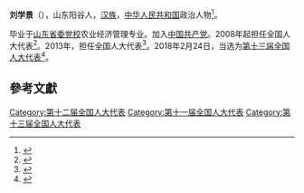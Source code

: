 '''刘学景'''（{{bd|1951年||}}），山东阳谷人，[[汉族|汉族]]，[[中华人民共和国|中华人民共和国]]政治人物<ref>{{cite web|author=新华网|title=第十一届全国人大代表|url=http://news.xinhuanet.com/ziliao/2008-03/03/content_7708230.htm?node=36628|publisher=新华网|accessdate=2014-01-07|archive-date=2014-01-10|archive-url=https://web.archive.org/web/20140110211415/http://news.xinhuanet.com/ziliao/2008-03/03/content_7708230.htm?node=36628|dead-url=no}}</ref>。

毕业于[[山东省委党校|山东省委党校]]农业经济管理专业。加入[[中国共产党|中国共产党]]。2008年起担任全国人大代表<ref>{{cite news|title=全国人大代表信息-刘学景|url=http://210.82.31.1:8084/delegate/viewDelegate.action?dbid=111244|accessdate=2013-04-05|newspaper=全国人大网|archive-url=https://web.archive.org/web/20140424094621/http://www.npc.gov.cn/delegate/viewDelegate.action?dbid=111244|archive-date=2014-04-24|dead-url=yes}}</ref>。2013年，担任全国人大代表<ref>{{cite news|title=全国人大代表信息-刘学景|url=http://210.82.31.1:8084/delegate/viewDelegate.action?dbid=121227|accessdate=2013-04-05|newspaper=全国人大网|archive-url=https://web.archive.org/web/20140424094857/http://www.npc.gov.cn/delegate/viewDelegate.action?dbid=121227|archive-date=2014-04-24|dead-url=yes}}</ref>。2018年2月24日，当选为[[第十三届全国人大代表|第十三届全国人大代表]]<ref>{{Cite web|title=（受权发布）中华人民共和国第十三届全国人民代表大会代表名单-中新网|url=http://www.chinanews.com/gn/2018/02-25/8453959.shtml|accessdate=2021-02-13|work=中新网|archive-date=2018-02-27|archive-url=https://web.archive.org/web/20180227031724/http://www.chinanews.com/gn/2018/02-25/8453959.shtml|dead-url=no}}</ref>。

==參考文獻==
{{reflist}}

[[Category:第十二届全国人大代表|Category:第十二届全国人大代表]]
[[Category:第十一届全国人大代表|Category:第十一届全国人大代表]]
[[Category:第十三届全国人大代表|Category:第十三届全国人大代表]]


{{中国政治人物小作品}}